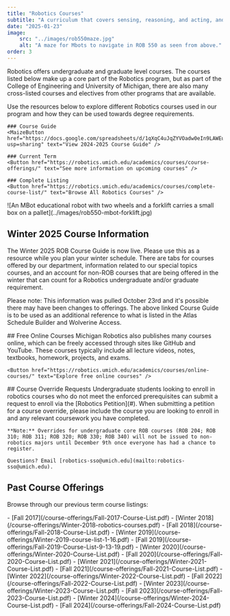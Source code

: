 ```yaml
---
title: "Robotics Courses"
subtitle: "A curriculum that covers sensing, reasoning, and acting, and interacting with humans"
date: "2025-01-23"
image:
    src: "../images/rob550maze.jpg"
    alt: "A maze for Mbots to navigate in ROB 550 as seen from above."
order: 3
---
```


Robotics offers undergraduate and graduate level courses. The courses listed below make up a core part of the Robotics program, but as part of the College of Engineering and University of Michigan, there are also many cross-listed courses and electives from other programs that are available.

<TwoColumn leftWidth="60%" rightWidth="40%">
  <div slot="left">
    Use the resources below to explore different Robotics courses used in our program and how they can be used towards degree requirements.

    ### Course Guide
    <MaizeButton href="https://docs.google.com/spreadsheets/d/1qXqC4uJqZYVOadw0eIn9LAWEu_8lLwX65nOFFohlj4Y/edit?usp=sharing" text="View 2024-2025 Course Guide" />

    ### Current Term
    <Button href="https://robotics.umich.edu/academics/courses/course-offerings/" text="See more information on upcoming courses" />

    ### Complete Listing
    <Button href="https://robotics.umich.edu/academics/courses/complete-course-list/" text="Browse All Robotics Courses" />
  </div>
  <div slot="right">
    ![An MBot educational robot with two wheels and a forklift carries a small box on a pallet](../images/rob550-mbot-forklift.jpg)
  </div>
</TwoColumn>

## Winter 2025 Course Information
The Winter 2025 ROB Course Guide is now live. Please use this as a resource while you plan your winter schedule. There are tabs for courses offered by our department, information related to our special topics courses, and an account for non-ROB courses that are being offered in the winter that can count for a Robotics undergraduate and/or graduate requirement.

Please note: This information was pulled October 23rd and it's possible there may have been changes to offerings. The above linked Course Guide is to be used as an additional reference to what is listed in the Atlas Schedule Builder and Wolverine Access.

<TwoColumn>
  <div slot="left">
    ## Free Online Courses
    Michigan Robotics also publishes many courses online, which can be freely accessed through sites like GitHub and YouTube. These courses typically include all lecture videos, notes, textbooks, homework, projects, and exams.

    <Button href="https://robotics.umich.edu/academics/courses/online-courses/" text="Explore free online courses" />
  </div>
  <div slot="right">
    ## Course Override Requests
    Undergraduate students looking to enroll in robotics courses who do not meet the enforced prerequisites can submit a request to enroll via the [Robotics Petition](#). When submitting a petition for a course override, please include the course you are looking to enroll in and any relevant coursework you have completed.

    **Note:** Overrides for undergraduate core ROB courses (ROB 204; ROB 310; ROB 311; ROB 320; ROB 330; ROB 340) will not be issued to non-robotics majors until December 9th once everyone has had a chance to register.

    Questions? Email [robotics-sso@umich.edu](mailto:robotics-sso@umich.edu).
  </div>
</TwoColumn>

## Past Course Offerings
Browse through our previous term course listings:

<ColumnList columns={3}>
- [Fall 2017](/course-offerings/Fall-2017-Course-List.pdf)
- [Winter 2018](/course-offerings/Winter-2018-robotics-courses.pdf)
- [Fall 2018](/course-offerings/Fall-2018-Course-List.pdf)
- [Winter 2019](/course-offerings/Winter-2019-course-list-1-16.pdf)
- [Fall 2019](/course-offerings/Fall-2019-Course-List-9-13-19.pdf)
- [Winter 2020](/course-offerings/Winter-2020-Course-List.pdf)
- [Fall 2020](/course-offerings/Fall-2020-Course-List.pdf)
- [Winter 2021](/course-offerings/Winter-2021-Course-List.pdf)
- [Fall 2021](/course-offerings/Fall-2021-Course-List.pdf)
- [Winter 2022](/course-offerings/Winter-2022-Course-List.pdf)
- [Fall 2022](/course-offerings/Fall-2022-Course-List.pdf)
- [Winter 2023](/course-offerings/Winter-2023-Course-List.pdf)
- [Fall 2023](/course-offerings/Fall-2023-Course-List.pdf)
- [Winter 2024](/course-offerings/Winter-2024-Course-List.pdf)
- [Fall 2024](/course-offerings/Fall-2024-Course-List.pdf)
</ColumnList>
